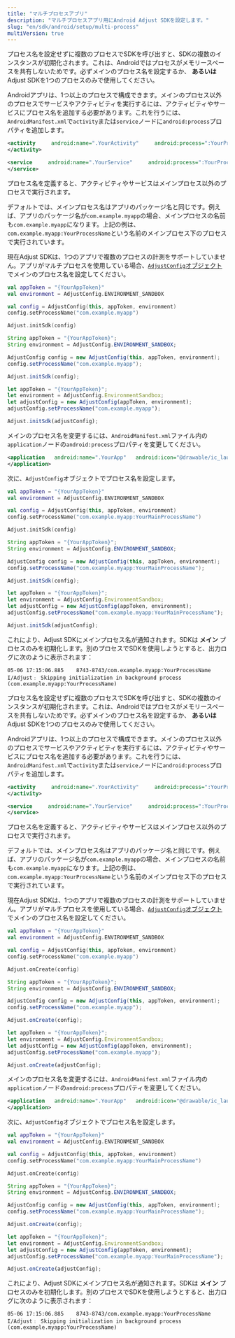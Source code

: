 ```yaml
---
title: "マルチプロセスアプリ"
description: "マルチプロセスアプリ用にAndroid Adjust SDKを設定します。"
slug: "en/sdk/android/setup/multi-process"
multiVersion: true
---
```

<sdkversion version="v5"> <callout type="important"> 

プロセス名を設定せずに複数のプロセスでSDKを呼び出すと、SDKの複数のインスタンスが初期化されます。これは、Androidではプロセスがメモリースペースを共有しないためです。必ずメインのプロセス名を設定するか、 **あるいは** Adjust SDKを1つのプロセスのみで使用してください。
</Callout> 

Androidアプリは、1つ以上のプロセスで構成できます。メインのプロセス以外のプロセスでサービスやアクティビティを実行するには、アクティビティやサービスにプロセス名を追加する必要があります。これを行うには、`AndroidManifest.xml`で`activity`または`service`ノードに`android:process`プロパティを追加します。
<codeblock title="AndroidManifest.xml"> 

```xml
<activity     android:name=".YourActivity"     android:process=":YourProcessName" id="sl-md0000000">
</activity>

<service     android:name=".YourService"     android:process=":YourProcessName" id="sl-md0000000">
</service>
```

</CodeBlock> 

プロセス名を定義すると、アクティビティやサービスはメインプロセス以外のプロセスで実行されます。

デフォルトでは、メインプロセス名はアプリのパッケージ名と同じです。例えば、アプリのパッケージ名が`com.example.myapp`の場合、メインプロセスの名前も`com.example.myapp`になります。上記の例は、`com.example.myapp:YourProcessName`という名前のメインプロセス下のプロセスで実行されています。

現在Adjust SDKは、1つのアプリで複数のプロセスの計測をサポートしていません。アプリがマルチプロセスを使用している場合、[`AdjustConfig`オブジェクト](/en/sdk/android/configuration)でメインのプロセス名を設定してください。
<tabs> <tab title="Kotlin" sync="kotlin"> 

```kotlin
val appToken = "{YourAppToken}"
val environment = AdjustConfig.ENVIRONMENT_SANDBOX

val config = AdjustConfig(this, appToken, environment)
config.setProcessName("com.example.myapp")

Adjust.initSdk(config)
```

</Tab> <tab title="Java" sync="java"> 

```java
String appToken = "{YourAppToken}";
String environment = AdjustConfig.ENVIRONMENT_SANDBOX;

AdjustConfig config = new AdjustConfig(this, appToken, environment);
config.setProcessName("com.example.myapp");

Adjust.initSdk(config);
```

</Tab> <tab title="Javascript" sync="js"> 

```js
let appToken = "{YourAppToken}";
let environment = AdjustConfig.EnvironmentSandbox;
let adjustConfig = new AdjustConfig(appToken, environment);
adjustConfig.setProcessName("com.example.myapp");

Adjust.initSdk(adjustConfig);
```

</Tab> </Tabs> 

メインのプロセス名を変更するには、`AndroidManifest.xml`ファイル内の`application`ノードの`android:process`プロパティを変更してください。
<codeblock title="AndroidManifest.xml"> 

```xml
<application   android:name=".YourApp"   android:icon="@drawable/ic_launcher"   android:label="@string/app_name"   android:theme="@style/AppTheme"   android:process=":YourMainProcessName" id="sl-md0000000">
</application>
```

</CodeBlock> 

次に、`AdjustConfig`オブジェクトでプロセス名を設定します。
<tabs> <tab title="Kotlin" sync="kotlin"> 

```kotlin
val appToken = "{YourAppToken}"
val environment = AdjustConfig.ENVIRONMENT_SANDBOX

val config = AdjustConfig(this, appToken, environment)
config.setProcessName("com.example.myapp:YourMainProcessName")

Adjust.initSdk(config)
```

</Tab> <tab title="Java" sync="java"> 

```java
String appToken = "{YourAppToken}";
String environment = AdjustConfig.ENVIRONMENT_SANDBOX;

AdjustConfig config = new AdjustConfig(this, appToken, environment);
config.setProcessName("com.example.myapp:YourMainProcessName");

Adjust.initSdk(config);
```

</Tab> <tab title="Javascript" sync="js"> 

```js
let appToken = "{YourAppToken}";
let environment = AdjustConfig.EnvironmentSandbox;
let adjustConfig = new AdjustConfig(appToken, environment);
adjustConfig.setProcessName("com.example.myapp:YourMainProcessName");

Adjust.initSdk(adjustConfig);
```

</Tab> </Tabs> 

これにより、Adjust SDKにメインプロセス名が通知されます。SDKは **メイン** プロセスのみを初期化します。別のプロセスでSDKを使用しようとすると、出力ログに次のように表示されます：

```text
05-06 17:15:06.885    8743-8743/com.example.myapp:YourProcessName I/Adjust﹕ Skipping initialization in background process (com.example.myapp:YourProcessName)
```

</SdkVersion> <sdkversion version="v4"> <callout type="important"> 

プロセス名を設定せずに複数のプロセスでSDKを呼び出すと、SDKの複数のインスタンスが初期化されます。これは、Androidではプロセスがメモリースペースを共有しないためです。必ずメインのプロセス名を設定するか、 **あるいは** Adjust SDKを1つのプロセスのみで使用してください。
</Callout> 

Androidアプリは、1つ以上のプロセスで構成できます。メインのプロセス以外のプロセスでサービスやアクティビティを実行するには、アクティビティやサービスにプロセス名を追加する必要があります。これを行うには、`AndroidManifest.xml`で`activity`または`service`ノードに`android:process`プロパティを追加します。
<codeblock title="AndroidManifest.xml"> 

```xml
<activity     android:name=".YourActivity"     android:process=":YourProcessName" id="sl-md0000000">
</activity>

```

</CodeBlock> <codeblock title="AndroidManifest.xml"> 

```xml
<service     android:name=".YourService"     android:process=":YourProcessName" id="sl-md0000000">
</service>

```

</CodeBlock> 

プロセス名を定義すると、アクティビティやサービスはメインプロセス以外のプロセスで実行されます。

デフォルトでは、メインプロセス名はアプリのパッケージ名と同じです。例えば、アプリのパッケージ名が`com.example.myapp`の場合、メインプロセスの名前も`com.example.myapp`になります。上記の例は、`com.example.myapp:YourProcessName`という名前のメインプロセス下のプロセスで実行されています。

現在Adjust SDKは、1つのアプリで複数のプロセスの計測をサポートしていません。アプリがマルチプロセスを使用している場合、[`AdjustConfig`オブジェクト](/en/sdk/android/configuration)でメインのプロセス名を設定してください。
<tabs> <tab title="Kotlin" sync="kotlin"> 

```kotlin
val appToken = "{YourAppToken}"
val environment = AdjustConfig.ENVIRONMENT_SANDBOX

val config = AdjustConfig(this, appToken, environment)
config.setProcessName("com.example.myapp")

Adjust.onCreate(config)
```

</Tab> <tab title="Java" sync="java"> 

```java
String appToken = "{YourAppToken}";
String environment = AdjustConfig.ENVIRONMENT_SANDBOX;

AdjustConfig config = new AdjustConfig(this, appToken, environment);
config.setProcessName("com.example.myapp");

Adjust.onCreate(config);
```

</Tab> <tab title="Javascript" sync="js"> 

```js
let appToken = "{YourAppToken}";
let environment = AdjustConfig.EnvironmentSandbox;
let adjustConfig = new AdjustConfig(appToken, environment);
adjustConfig.setProcessName("com.example.myapp");

Adjust.onCreate(adjustConfig);
```

</Tab> </Tabs> 

メインのプロセス名を変更するには、`AndroidManifest.xml`ファイル内の`application`ノードの`android:process`プロパティを変更してください。
<codeblock title="AndroidManifest.xml"> 

```xml
<application   android:name=".YourApp"   android:icon="@drawable/ic_launcher"   android:label="@string/app_name"   android:theme="@style/AppTheme"   android:process=":YourMainProcessName" id="sl-md0000000">
</application>

```

</CodeBlock> 

次に、`AdjustConfig`オブジェクトでプロセス名を設定します。
<tabs> <tab title="Kotlin" sync="kotlin"> 

```kotlin
val appToken = "{YourAppToken}"
val environment = AdjustConfig.ENVIRONMENT_SANDBOX

val config = AdjustConfig(this, appToken, environment)
config.setProcessName("com.example.myapp:YourMainProcessName")

Adjust.onCreate(config)
```

</Tab> <tab title="Java" sync="java"> 

```java
String appToken = "{YourAppToken}";
String environment = AdjustConfig.ENVIRONMENT_SANDBOX;

AdjustConfig config = new AdjustConfig(this, appToken, environment);
config.setProcessName("com.example.myapp:YourMainProcessName");

Adjust.onCreate(config);
```

</Tab> <tab title="Javascript" sync="js"> 

```js
let appToken = "{YourAppToken}";
let environment = AdjustConfig.EnvironmentSandbox;
let adjustConfig = new AdjustConfig(appToken, environment);
adjustConfig.setProcessName("com.example.myapp:YourMainProcessName");

Adjust.onCreate(adjustConfig);
```

</Tab> </Tabs> 

これにより、Adjust SDKにメインプロセス名が通知されます。SDKは **メイン** プロセスのみを初期化します。別のプロセスでSDKを使用しようとすると、出力ログに次のように表示されます：

```text
05-06 17:15:06.885    8743-8743/com.example.myapp:YourProcessName I/Adjust﹕ Skipping initialization in background process (com.example.myapp:YourProcessName)
```

</SdkVersion>

